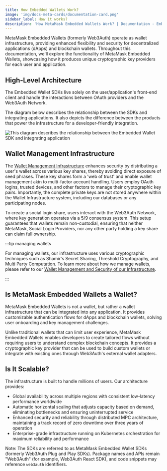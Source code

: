 ```yaml
---
title: How Embedded Wallets Work?
image: 'img/docs-meta-cards/documentation-card.png'
sidebar_label: How it works?
description: 'How MetaMask Embedded Wallets Work? | Documentation - Embedded Wallets'
---
```



MetaMask Embedded Wallets (formerly Web3Auth) operate as wallet infrastructure, providing enhanced flexibility and security for decentralized applications (dApps) and blockchain wallets. Throughout this documentation, we'll explore the functionality of MetaMask Embedded Wallets, showcasing how it produces unique cryptographic key providers for each user and application.

## High-Level Architecture

The Embedded Wallet SDKs live solely on the user/application's front-end client and handle the interactions between OAuth providers and the Web3Auth Network.

The diagram below describes the relationship between the SDKs and integrating applications. It also depicts the difference between the products that power the infrastructure for a developer-friendly integration.

<picture>
  <source srcset={PnPCoreKitFlowLight} media="(prefers-color-scheme: light)" />
  <source srcset={PnPCoreKitFlowDark} media="(prefers-color-scheme: dark)" />
  <img
    src={PnPCoreKitFlowLight}
    style={{ display: 'block', maxHeight: '600px', margin: '20px auto' }}
    alt="This diagram describes the relationship between the Embedded Wallet SDK and integrating application"
  />
</picture>

## Wallet Management Infrastructure

The [Wallet Management Infrastructure](/embedded-wallets/infrastructure/) enhances security by distributing a user's wallet across various key shares, thereby avoiding direct exposure of seed phrases. These key shares form a 'web of trust' and enable wallet management akin to multi-factor account handling. Users employ OAuth logins, trusted devices, and other factors to manage their cryptographic key pairs. Importantly, the complete private keys are not stored anywhere within the Wallet Infrastructure system, including our databases or any participating nodes.

To create a social login share, users interact with the Web3Auth Network, where key generation operates via a 5/9 consensus system. This setup guarantees that wallets remain non-custodial, ensuring that neither MetaMask, Social Login Providers, nor any other party holding a key share can claim full ownership.

:::tip managing wallets

For managing wallets, our infrastructure uses various cryptographic techniques such as Shamir's Secret Sharing, Threshold Cryptography, and Multi Party Computation. To learn more about how we manage wallets, please refer to our [Wallet Management and Security of our Infrastructure](/embedded-wallets/infrastructure/).

:::

## Is MetaMask Embedded Wallets a Wallet?

MetaMask Embedded Wallets is not a wallet, but rather a wallet infrastructure that can be integrated into any application. It provides customizable authentication flows for dApps and blockchain wallets, solving user onboarding and key management challenges.

Unlike traditional wallets that can limit user experience, MetaMask Embedded Wallets enables developers to create tailored flows without requiring users to understand complex blockchain concepts. It provides a cryptographic key provider that can be used to build custom wallets or integrate with existing ones through Web3Auth's external wallet adapters.

## Is It Scalable?

The infrastructure is built to handle millions of users. Our architecture provides:

- Global availability across multiple regions with consistent low-latency performance worldwide
- Automatic horizontal scaling that adjusts capacity based on demand, eliminating bottlenecks and ensuring uninterrupted service
- Enhanced security and reliability through distributed MPC architecture, maintaining a track record of zero downtime over three years of operation
- Enterprise-grade infrastructure running on Kubernetes orchestration for maximum reliability and performance

Note: The SDKs are referred to as MetaMask Embedded Wallet SDKs (formerly Web3Auth Plug and Play SDKs). Package names and APIs remain "Web3Auth" (for example, Web3Auth React SDK), and code snippets may reference `web3auth` identifiers.
